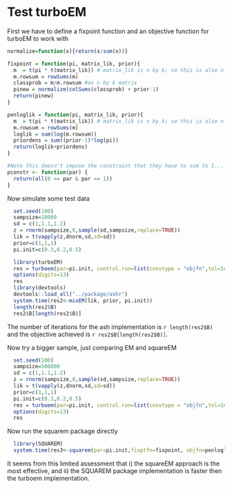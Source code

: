 Test turboEM
========================================================

First we have to define a fixpoint function and an objective function
for turboEM to work with
```r
normalize=function(x){return(x/sum(x))}

fixpoint = function(pi, matrix_lik, prior){  
  m  = t(pi * t(matrix_lik)) # matrix_lik is n by k; so this is also n by k
  m.rowsum = rowSums(m)
  classprob = m/m.rowsum #an n by k matrix
  pinew = normalize(colSums(classprob) + prior-1)
  return(pinew)
}

penloglik = function(pi, matrix_lik, prior){
  m  = t(pi * t(matrix_lik)) # matrix_lik is n by k; so this is also n by k
  m.rowsum = rowSums(m)
  loglik = sum(log(m.rowsum))
  priordens = sum((prior-1)*log(pi))
  return(loglik+priordens)
}

#Note this doesn't impose the constraint that they have to sum to 1... might be a problem?
pconstr <- function(par) {
  return(all(0 <= par & par <= 1))
}
```

Now simulate some test data
```r
  set.seed(100)
  sampsize=10000
  sd = c(1,1.1,1.2)
  z = rnorm(sampsize,0,sample(sd,sampsize,replace=TRUE))
  lik = t(vapply(z,dnorm,sd,sd=sd))
  prior=c(1,1,1)
  pi.init=c(0.3,0.2,0.5)
```

```r
  library(turboEM)
  res = turboem(par=pi.init, control.run=list(convtype = "objfn",tol=1e-5),fixptfn=fixpoint, objfn=penloglik, pconstr=pconstr,method=c("em", "squarem", "pem","decme","qn"), matrix_lik=lik,prior=prior)
  options(digits=13)
  res
  library(devtools)
  devtools::load_all("../package/ashr")
  system.time(res2<-mixEM(lik, prior, pi.init))
  length(res2$B)
  res2$B[length(res2$B)]
```

The number of iterations for the ash implementation is `r length(res2$B)` and the objective achieved
is `r res2$B[length(res2$B)]`.

Now try a bigger sample, just comparing EM and squareEM
```r
  set.seed(100)
  sampsize=500000
  sd = c(1,1.1,1.2)
  z = rnorm(sampsize,0,sample(sd,sampsize,replace=TRUE))
  lik = t(vapply(z,dnorm,sd,sd=sd))
  prior=c(1,1,1)
  pi.init=c(0.3,0.2,0.5)
  res = turboem(par=pi.init, control.run=list(convtype = "objfn",tol=1e-5),fixptfn=fixpoint, objfn=penloglik, pconstr=pconstr,method=c("em", "squarem"), matrix_lik=lik,prior=prior)
  options(digits=13)
  res
```

Now run the squarem package directly
```r
  library(SQUAREM)
  system.time(res3<-squarem(par=pi.init,fixptfn=fixpoint, objfn=penloglik,matrix_lik=lik, prior=prior))
```

It seems from this limited assessment that i) the squareEM approach is the most effective,
and ii) the SQUAREM package implementation is faster then the turboem implementation.


